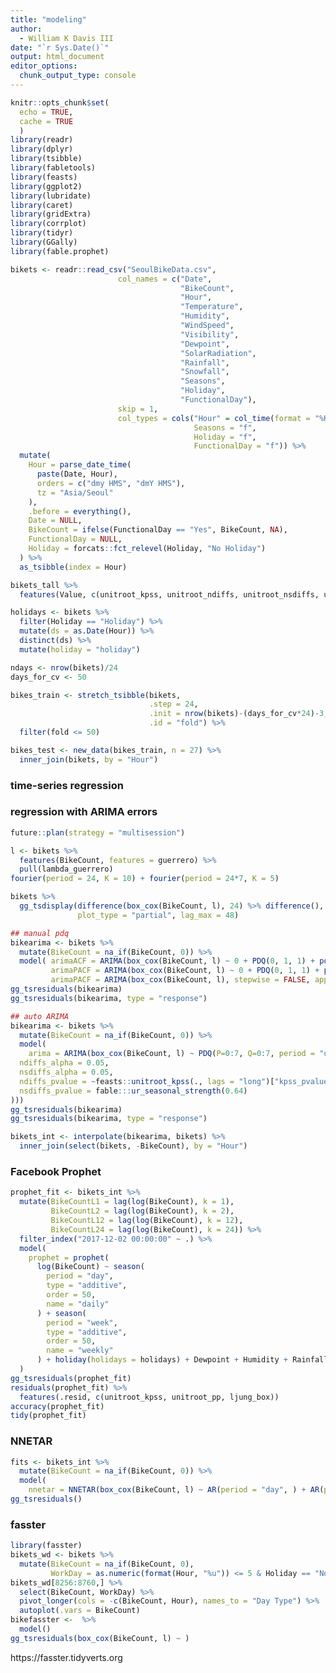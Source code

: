 ```yaml
---
title: "modeling"
author: 
  - William K Davis III
date: "`r Sys.Date()`"
output: html_document
editor_options: 
  chunk_output_type: console
---
```


```r
knitr::opts_chunk$set(
  echo = TRUE,
  cache = TRUE
  )
library(readr)
library(dplyr)
library(tsibble)
library(fabletools)
library(feasts)
library(ggplot2)
library(lubridate)
library(caret)
library(gridExtra)
library(corrplot)
library(tidyr)
library(GGally)
library(fable.prophet)
```

```r
bikets <- readr::read_csv("SeoulBikeData.csv",
                        col_names = c("Date",
                                      "BikeCount",
                                      "Hour",
                                      "Temperature",
                                      "Humidity",
                                      "WindSpeed",
                                      "Visibility",
                                      "Dewpoint",
                                      "SolarRadiation",
                                      "Rainfall",
                                      "Snowfall",
                                      "Seasons",
                                      "Holiday",
                                      "FunctionalDay"),
                        skip = 1,
                        col_types = cols("Hour" = col_time(format = "%H"),
                                         Seasons = "f",
                                         Holiday = "f",
                                         FunctionalDay = "f")) %>%
  mutate(
    Hour = parse_date_time(
      paste(Date, Hour),
      orders = c("dmy HMS", "dmY HMS"),
      tz = "Asia/Seoul"
    ),
    .before = everything(),
    Date = NULL,
    BikeCount = ifelse(FunctionalDay == "Yes", BikeCount, NA),
    FunctionalDay = NULL,
    Holiday = forcats::fct_relevel(Holiday, "No Holiday")
  ) %>%
  as_tsibble(index = Hour)

bikets_tall %>%
  features(Value, c(unitroot_kpss, unitroot_ndiffs, unitroot_nsdiffs, unitroot_pp, ljung_box))

holidays <- bikets %>%
  filter(Holiday == "Holiday") %>%
  mutate(ds = as.Date(Hour)) %>%
  distinct(ds) %>%
  mutate(holiday = "holiday")

ndays <- nrow(bikets)/24
days_for_cv <- 50

bikes_train <- stretch_tsibble(bikets,
                               .step = 24,
                               .init = nrow(bikets)-(days_for_cv*24)-3,
                               .id = "fold") %>%
  filter(fold <= 50)

bikes_test <- new_data(bikes_train, n = 27) %>%
  inner_join(bikets, by = "Hour")
```

### time-series regression

### regression with ARIMA errors

```r
future::plan(strategy = "multisession")

l <- bikets %>%
  features(BikeCount, features = guerrero) %>%
  pull(lambda_guerrero)
fourier(period = 24, K = 10) + fourier(period = 24*7, K = 5)

bikets %>%
  gg_tsdisplay(difference(box_cox(BikeCount, l), 24) %>% difference(), 
               plot_type = "partial", lag_max = 48)

## manual pdq
bikearima <- bikets %>%
  mutate(BikeCount = na_if(BikeCount, 0)) %>%
  model( arimaACF = ARIMA(box_cox(BikeCount, l) ~ 0 + PDQ(0, 1, 1) + pdq(0, 1, 11)),
         arimaPACF = ARIMA(box_cox(BikeCount, l) ~ 0 + PDQ(0, 1, 1) + pdq(9, 1, 0)),
         arimaPACF = ARIMA(box_cox(BikeCount, l), stepwise = FALSE, approximation = FALSE))
gg_tsresiduals(bikearima)
gg_tsresiduals(bikearima, type = "response")

## auto ARIMA
bikearima <- bikets %>%
  mutate(BikeCount = na_if(BikeCount, 0)) %>%
  model(
    arima = ARIMA(box_cox(BikeCount, l) ~ PDQ(P=0:7, Q=0:7, period = "day") + PDQ(period = "week") + pdq(p = 0:12, q = 0:12)  +Dewpoint + Humidity + Rainfall + SolarRadiation + Temperature + Visibility + WindSpeed + Seasons + Holiday, stepwise = FALSE, approximation = FALSE, unitroot_spec = unitroot_options(
  ndiffs_alpha = 0.05,
  nsdiffs_alpha = 0.05,
  ndiffs_pvalue = ~feasts::unitroot_kpss(., lags = "long")["kpss_pvalue"],
  nsdiffs_pvalue = fable:::ur_seasonal_strength(0.64)
)))
gg_tsresiduals(bikearima)
gg_tsresiduals(bikearima, type = "response")

bikets_int <- interpolate(bikearima, bikets) %>%
  inner_join(select(bikets, -BikeCount), by = "Hour")
```

### Facebook Prophet

```r
prophet_fit <- bikets_int %>%
  mutate(BikeCountL1 = lag(log(BikeCount), k = 1),
         BikeCountL2 = lag(log(BikeCount), k = 2),
         BikeCountL12 = lag(log(BikeCount), k = 12),
         BikeCountL24 = lag(log(BikeCount), k = 24)) %>%
  filter_index("2017-12-02 00:00:00" ~ .) %>%
  model(
    prophet = prophet(
      log(BikeCount) ~ season(
        period = "day",
        type = "additive",
        order = 50,
        name = "daily"
      ) + season(
        period = "week",
        type = "additive",
        order = 50,
        name = "weekly"
      ) + holiday(holidays = holidays) + Dewpoint + Humidity + Rainfall + SolarRadiation + Temperature + Visibility + WindSpeed + BikeCountL1 + BikeCountL24 + Seasons + growth())
  )
gg_tsresiduals(prophet_fit)
residuals(prophet_fit) %>%
  features(.resid, c(unitroot_kpss, unitroot_pp, ljung_box))
accuracy(prophet_fit)
tidy(prophet_fit)
```

### NNETAR

```r
fits <- bikets_int %>%
  mutate(BikeCount = na_if(BikeCount, 0)) %>%
  model(
    nnetar = NNETAR(box_cox(BikeCount, l) ~ AR(period = "day", ) + AR(period = "week") + Holiday + Dewpoint + Humidity + Rainfall + SolarRadiation + Temperature + Visibility + WindSpeed)) %>%
gg_tsresiduals()
```

### fasster

```r
library(fasster)
bikets_wd <- bikets %>%
  mutate(BikeCount = na_if(BikeCount, 0),
         WorkDay = as.numeric(format(Hour, "%u")) <= 5 & Holiday == "No Holiday")
bikets_wd[8256:8760,] %>%
  select(BikeCount, WorkDay) %>%
  pivot_longer(cols = -c(BikeCount, Hour), names_to = "Day Type") %>%
  autoplot(.vars = BikeCount)
bikefasster <-  %>%
  model()
gg_tsresiduals(box_cox(BikeCount, l) ~ )
```

https://fasster.tidyverts.org
